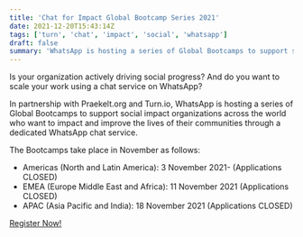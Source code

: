 ```yaml
---
title: 'Chat for Impact Global Bootcamp Series 2021'
date: 2021-12-20T15:43:14Z
tags: ['turn', 'chat', 'impact', 'social', 'whatsapp']
draft: false
summary: 'WhatsApp is hosting a series of Global Bootcamps to support social impact organizations across the world.'
---
```


Is your organization actively driving social progress? And do you want to scale your work using a chat service on WhatsApp?

In partnership with Praekelt.org and Turn.io, WhatsApp is hosting a series of Global Bootcamps to support social impact organizations across the world who want to impact and improve the lives of their communities through a dedicated WhatsApp chat service.

The Bootcamps take place in November as follows:

- Americas (North and Latin America): 3 November 2021- (Applications CLOSED)
- EMEA (Europe Middle East and Africa): 11 November 2021 (Applications CLOSED)
- APAC (Asia Pacific and India): 18 November 2021 (Applications CLOSED)

[Register Now!](https://www.turn.io/bootcamp/chat-for-impact-global-bootcamp-series-2021)